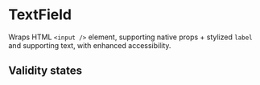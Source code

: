 

<Meta of={TextFieldStories} />

# TextField

Wraps HTML `<input />` element, supporting native props + stylized `label` and supporting text, with enhanced accessibility.

<Canvas of={TextFieldStories.Primary} />

## Validity states

<Canvas of={BigForm} />
